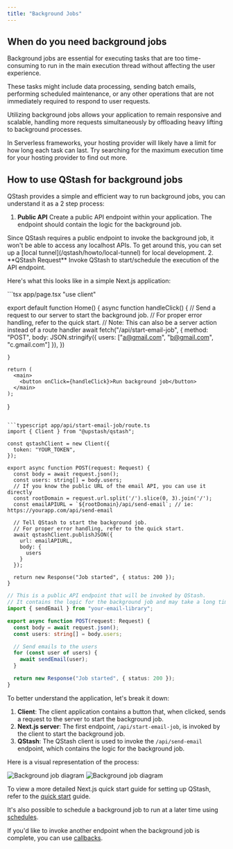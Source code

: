 ---
title: "Background Jobs"
---

## When do you need background jobs
Background jobs are essential for executing tasks that are too time-consuming to run in the 
main execution thread without affecting the user experience. 

These tasks might include data processing, sending batch emails, performing scheduled maintenance, 
or any other operations that are not immediately required to respond to user requests. 

Utilizing background jobs allows your application to remain responsive and scalable, handling more requests simultaneously by offloading 
heavy lifting to background processes.

<Note>
In Serverless frameworks, your hosting provider will likely have a limit for how long each task can last. Try searching
for the maximum execution time for your hosting provider to find out more.
</Note>

## How to use QStash for background jobs
QStash provides a simple and efficient way to run background jobs, you can understand it as a 2 step process:

1. **Public API** Create a public API endpoint within your application. The endpoint should contain the logic for the background job.
<Warning>
Since QStash requires a public endpoint to invoke the background job, it won't be able to access any localhost APIs. 
To get around this, you can set up a [local tunnel](/qstash/howto/local-tunnel) for local development.
</Warning>
2. **QStash Request** Invoke QStash to start/schedule the execution of the API endpoint.

Here's what this looks like in a simple Next.js application:

<CodeGroup>
  ```tsx app/page.tsx
  "use client"

  export default function Home() {
    async function handleClick() {
      // Send a request to our server to start the background job.
      // For proper error handling, refer to the quick start.
      // Note: This can also be a server action instead of a route handler
      await fetch("/api/start-email-job", {
        method: "POST",
        body: JSON.stringify({
          users: ["a@gmail.com", "b@gmail.com", "c.gmail.com"]
        }),
      })

    }

    return (
      <main>
        <button onClick={handleClick}>Run background job</button>
      </main>
    );
  }
  ```

  ```typescript app/api/start-email-job/route.ts
  import { Client } from "@upstash/qstash";

  const qstashClient = new Client({
    token: "YOUR_TOKEN",
  });

  export async function POST(request: Request) {
    const body = await request.json();
    const users: string[] = body.users;
    // If you know the public URL of the email API, you can use it directly
    const rootDomain = request.url.split('/').slice(0, 3).join('/');
    const emailAPIURL = `${rootDomain}/api/send-email`; // ie: https://yourapp.com/api/send-email

    // Tell QStash to start the background job.
    // For proper error handling, refer to the quick start.
    await qstashClient.publishJSON({
      url: emailAPIURL,
      body: {
        users
      }
    });

    return new Response("Job started", { status: 200 });
  }

  ```

  ```typescript app/api/send-email/route.ts
  // This is a public API endpoint that will be invoked by QStash.
  // It contains the logic for the background job and may take a long time to execute.
  import { sendEmail } from "your-email-library";

  export async function POST(request: Request) {
    const body = await request.json();
    const users: string[] = body.users;

    // Send emails to the users
    for (const user of users) {
      await sendEmail(user);
    }

    return new Response("Job started", { status: 200 });
  }
  ```
</CodeGroup>

To better understand the application, let's break it down:

1. **Client**: The client application contains a button that, when clicked, sends a request to the server to start the background job.
2. **Next.js server**: The first endpoint, `/api/start-email-job`, is invoked by the client to start the background job. 
3. **QStash**: The QStash client is used to invoke the `/api/send-email` endpoint, which contains the logic for the background job.

Here is a visual representation of the process:

<Frame>
  <img className="block dark:hidden" src="/img/qstash/qstash-bgjob-light.png" alt="Background job diagram" />
  <img className="hidden dark:block" src="/img/qstash/qstash-bgjob-dark.png" alt="Background job diagram" />
</Frame>

To view a more detailed Next.js quick start guide for setting up QStash, refer to the [quick start](/qstash/quickstarts/vercel-nextjs) guide.

It's also possible to schedule a background job to run at a later time using [schedules](/qstash/features/schedules).

If you'd like to invoke another endpoint when the background job is complete, you can use [callbacks](/qstash/features/callbacks).